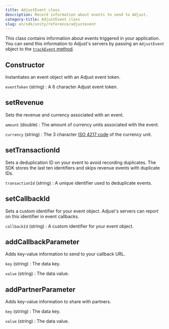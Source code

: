 ```yaml
---
title: AdjustEvent class
description: Record information about events to send to Adjust.
category-title: AdjustEvent class
slug: en/sdk/unity/reference/adjustevent
---
```


This class contains information about events triggered in your application. You can send this information to Adjust's servers by passing an `AdjustEvent` object to the [`trackEvent` method](#ios-trackevent-invocation).

<Function>

## Constructor

Instantiates an event object with an Adjust event token.

<slot slot="signature">


<ConstructorSig />

</slot>

<slot slot="snippet">


<Constructor />

</slot>

<slot slot="parameters">

`eventToken` (string)
: A 6 character Adjust event token.

</slot>

</Function>

<Function>

## setRevenue

Sets the revenue and currency associated with an event.

<slot slot="signature">


<SetRevenueSig />

</slot>

<slot slot="snippet">


<SetRevenue />

</slot>

<slot slot="parameters">

`amount` (double)
: The amount of currency units associated with the event.

`currency` (string)
: The 3 character [ISO 4217 code](https://www.iban.com/currency-codes) of the currency unit.

</slot>

</Function>

<Function>

## setTransactionId

Sets a deduplication ID on your event to avoid recording duplicates. The SDK stores the last ten identifiers and skips revenue events with duplicate IDs.

<slot slot="signature">


<SetTransactionIdSig />

</slot>

<slot slot="snippet">


<SetTransactionId />

</slot>

<slot slot="parameters">

`transactionId` (string)
: A unique identifier used to deduplicate events.

</slot>

</Function>

<Function>

## setCallbackId

Sets a custom identifier for your event object. Adjust's servers can report on this identifier in event callbacks.

<slot slot="signature">


<SetCallbackIdSig />

</slot>

<slot slot="snippet">


<SetCallbackId />

</slot>

<slot slot="parameters">

`callbackId` (string)
: A custom identifier for your event object.

</slot>

</Function>

<Function>

## addCallbackParameter

Adds key-value information to send to your callback URL.

<slot slot="signature">


<AddCallbackParameterSig />

</slot>

<slot slot="snippet">


<AddCallbackParameter />

</slot>

<slot slot="parameters">

`key` (string)
: The data key.

`value` (string)
: The data value.

</slot>

</Function>

<Function>

## addPartnerParameter

Adds key-value information to share with partners.

<slot slot="signature">


<AddPartnerParameterSig />

</slot>

<slot slot="snippet">


<AddPartnerParameter />

</slot>

<slot slot="parameters">

`key` (string)
: The data key.

`value` (string)
: The data value.

</slot>

</Function>
